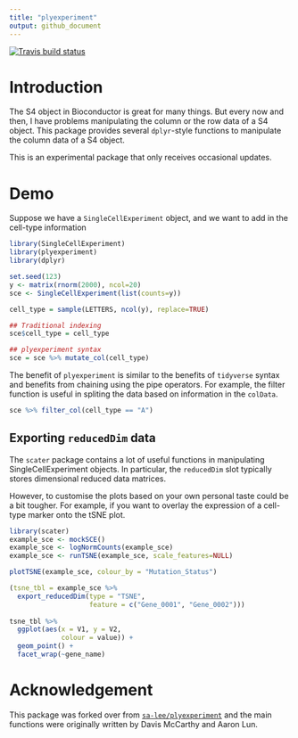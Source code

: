 ```yaml
---
title: "plyexperiment"
output: github_document
---
```



[![Travis build status](https://travis-ci.org/kevinwang09/plyexperiment.svg?branch=master)](https://travis-ci.org/kevinwang09/plyexperiment)

# Introduction 

The S4 object in Bioconductor is great for many things. But every now and then, I have problems manipulating the column or the row data of a S4 object. This package provides several `dplyr`-style functions to manipulate the column data of a S4 object. 

This is an experimental package that only receives occasional updates.


# Demo

Suppose we have a `SingleCellExperiment` object, and we want to add in the cell-type information 
```r
library(SingleCellExperiment)
library(plyexperiment)
library(dplyr)

set.seed(123)
y <- matrix(rnorm(2000), ncol=20)
sce <- SingleCellExperiment(list(counts=y))

cell_type = sample(LETTERS, ncol(y), replace=TRUE)

## Traditional indexing
sce$cell_type = cell_type

## plyexperiment syntax
sce = sce %>% mutate_col(cell_type)
```

The benefit of `plyexperiment` is similar to the benefits of `tidyverse` syntax and benefits from chaining using the pipe operators. For example, the filter function is useful in spliting the data based on information in the `colData`. 

```r
sce %>% filter_col(cell_type == "A")
```


## Exporting `reducedDim` data

The `scater` package contains a lot of useful functions in manipulating SingleCellExperiment objects. In particular, the `reducedDim` slot typically stores dimensional reduced data matrices. 

However, to customise the plots based on your own personal taste could be a bit tougher. For example, if you want to overlay the expression of a cell-type marker onto the tSNE plot. 

```r
library(scater)
example_sce <- mockSCE()
example_sce <- logNormCounts(example_sce)
example_sce <- runTSNE(example_sce, scale_features=NULL)

plotTSNE(example_sce, colour_by = "Mutation_Status")
```


```r
(tsne_tbl = example_sce %>% 
  export_reducedDim(type = "TSNE", 
                    feature = c("Gene_0001", "Gene_0002")))
  
tsne_tbl %>% 
  ggplot(aes(x = V1, y = V2,
             colour = value)) +
  geom_point() +
  facet_wrap(~gene_name)
```


# Acknowledgement

This package was forked over from [`sa-lee/plyexperiment`](https://github.com/sa-lee/plyexperiment) and the main functions were originally written by Davis McCarthy and Aaron Lun. 
